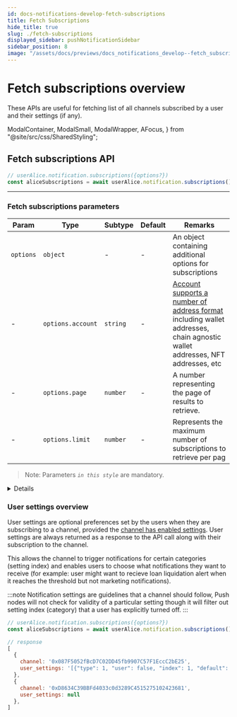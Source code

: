 ```yaml
---
id: docs-notifications-develop-fetch-subscriptions
title: Fetch Subscriptions
hide_title: true
slug: ./fetch-subscriptions
displayed_sidebar: pushNotificationSidebar
sidebar_position: 8
image: "/assets/docs/previews/docs_notifications_develop--fetch_subscriptions.png"
---
```


# Fetch subscriptions overview

These APIs are useful for fetching list of all channels subscribed by a user and their settings (if any).

<head>
  <title>{"Fetch Subscriptions | Push Notifications | Push Documentation"}
  </title>
</head>

  ModalContainer,
  ModalSmall,
  ModalWrapper,
  AFocus,
} from "@site/src/css/SharedStyling";

## Fetch subscriptions API

<Tabs className="codetabs" groupId="code-examples">
  <TabItem value="js" attributes={{className: "codetab js"}} default>

```typescript
// userAlice.notification.subscriptions({options?})
const aliceSubscriptions = await userAlice.notification.subscriptions();
```

  </TabItem>
</Tabs>

---

### Fetch subscriptions parameters

| Param     | Type              | Subtype  | Default | Remarks                                                                                                                                                                                                          |
| --------- | ----------------- | -------- | ------- | ---------------------------------------------------------------------------------------------------------------------------------------------------------------------------------------------------------------- |
| `options` | `object`          | -        | -       | An object containing additional options for subscriptions                                                                                                                                                        |
| -         | `options.account` | `string` | -       | [Account supports a number of address format](/docs/notifications/important-concepts/#types-of-supported-wallet-address-account) including wallet addresses, chain agnostic wallet addresses, NFT addresses, etc |
| -         | `options.page`    | `number` | -       | A number representing the page of results to retrieve.                                                                                                                                                           |
| -         | `options.limit`   | `number` | -       | Represents the maximum number of subscriptions to retrieve per pag                                                                                                                                               |

> Note: Parameters _`in this style`_ are mandatory.


<Details summary="Expected response">

```typescript
[
  {
    channel: "0xD8634C39BBFd4033c0d3289C4515275102423681",
    user_settings: null,
  },
  {
    channel: "0x74415Bc4C4Bf4Baecc2DD372426F0a1D016Fa924",
    user_settings: null,
  },
  {
    channel: "0x087F5052fBcD7C02DD45fb9907C57F1EccC2bE25",
    user_settings:
      '[{"type": 1, "user": false, "index": 1, "default": false, "description": "test1"}, {"type": 2, "user": 25, "index": 2, "default": 25, "enabled": 1, "lowerLimit": 23, "upperLimit": 35, "description": "test3"}, {"type": 2, "user": 64, "index": 3, "default": 56, "enabled": 1, "lowerLimit": 43, "upperLimit": 78, "description": "test5"}]',
  },
];
```

</Details>

### User settings overview

User settings are optional preferences set by the users when they are subscribing to a channel, provided the [channel has enabled settings](/docs/notifications/build/fetch-subscriptions). User settings are always returned as a response to the API call along with their subscription to the channel.

This allows the channel to trigger notifications for certain categories (setting index) and enables users to choose what notifications they want to receive (for example: user might want to recieve loan liquidation alert when it reaches the threshold but not marketing notifications).

:::note
Notification settings are guidelines that a channel should follow, Push nodes will not check for validity of a particular setting though it will filter out setting index (category) that a user has explicitly turned off.
:::

```jsx
// userAlice.notification.subscriptions({options?})
const aliceSubscriptions = await userAlice.notification.subscriptions()

// response
[
  {
    channel: '0x087F5052fBcD7C02DD45fb9907C57F1EccC2bE25',
    user_settings: '[{"type": 1, "user": false, "index": 1, "default": false, "description": "test1"}, {"type": 2, "user": 25, "index": 2, "default": 25, "enabled": 1, "lowerLimit": 23, "upperLimit": 35, "description": "test3"}, {"type": 2, "user": 64, "index": 3, "default": 56, "enabled": 1, "lowerLimit": 43, "upperLimit": 78, "description": "test5"}]'
  },
  {
    channel: '0xD8634C39BBFd4033c0d3289C4515275102423681',
    user_settings: null
  },
]
```
